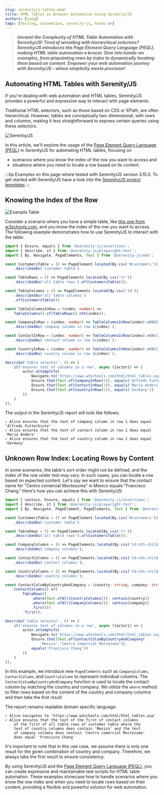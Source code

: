 ```yaml
---
slug: serenityjs-tables-peql
title: HTML Tables in Browser Automation Using Serenity/JS
authors: [jang]
tags: [testing, automation, serenity-js, hands-on]
---
```

>***Unravel the Complexity of HTML Table Automation with Serenity/JS! Tired of wrestling with hierarchical selectors? Serenity/JS introduces the Page Element Query Language (PEQL), making HTML table automation a breeze. Dive into hands-on examples, from pinpointing rows by index to dynamically locating them based on content. Empower your web automation journey with Serenity/JS – where simplicity meets precision!***
## Automating HTML Tables with Serenity/JS

If you're dealing with web automation and HTML tables, 
Serenity/JS provides a powerful and expressive way to interact with page elements. 

Traditional HTML selectors, such as those
based on CSS or XPath, are often hierarchical. 
However, tables are conceptually two-dimensional, 
with rows and columns, making it less straightforward 
to express certain queries using these selectors.

![Serentiy/JS](/img/SerenityJS.png)

In this article, we'll explore the usage of the 
[Page Element Query Language (PEQL)](https://serenity-js.org/handbook/web-testing/page-element-query-language/)
in Serenity/JS for automating HTML tables, focusing on 
- scenarios where you know the index of the row you want to access and 
- situations where you need to locate a row based on its content.

:::tip
Examples on this page where tested with Serenity/JS version 3.15.0.
To get started with Serenity/JS have a look into the
[Serenity/JS project templates](https://serenity-js.org/handbook/getting-started/project-templates/)
:::


## Knowing the Index of the Row

![Example Table](/img/Example-Table.png)

Consider a scenario where you have a simple table, like [this one from w3schools.com](https://www.w3schools.com/html/html_tables.asp), and you know the index of the row you want to access. The following example demonstrates how to use Serenity/JS to interact with the table:

```typescript
import { Ensure, equals } from '@serenity-js/assertions';
import { describe, it } from '@serenity-js/playwright-test';
import { By, Navigate, PageElements, Text } from '@serenity-js/web';

const CustomersTable = () => PageElement.located(By.css('#customers'))
    .describedAs('customer table')

const TableRows = () => PageElements.located(By.css('tr'))
    .describedAs('all table rows').of(CustomersTable());

const TableColumns = () => PageElements.located(By.css('td'))
    .describedAs('all table columns')
    .of(CustomersTable())

const TableColumnsInRow = (index: number) => 
    TableColumns().of(TableRows().nth(index));

const CompanyInRow = (index: number) => TableColumnsInRow(index).nth(0)
    .describedAs(`company column in row ${index}`);

const ContactInRow = (index: number) => TableColumnsInRow(index).nth(1)
    .describedAs(`contact column in row ${index}`);

const CountryInRow = (index: number) => TableColumnsInRow(index).nth(2)
    .describedAs(`country column in row ${index}`);

describe('table selector', () => (
    it('ensures text of columns in a row', async ({actor}) => (
        actor.attemptsTo(
            Navigate.to('https://www.w3schools.com/html/html_tables.asp'),
            Ensure.that(Text.of(CompanyInRow(1)), equals('Alfreds Futterkiste')),
            Ensure.that(Text.of(ContactInRow(1)), equals('Maria Anders')),
            Ensure.that(Text.of(CountryInRow(1)), equals('Germany'))
        ))
    )
));
```
The output in the Serenity/JS report will look like follows:

```
✓ Alice ensures that the text of company column in row 1 does equal 'Alfreds Futterkiste'
✓ Alice ensures that the text of contact column in row 1 does equal 'Maria Anders'
✓ Alice ensures that the text of country column in row 1 does equal 'Germany'
```
## Unknown Row Index: Locating Rows by Content

In some scenarios, the table's sort order might not be defined, and the index of the row under test may vary. In such cases, you can locate a row based on expected content. Let's say we want to ensure that the contact name for "Centro comercial Moctezuma" in Mexico equals "Francisco Chang." Here's how you can achieve this with Serenity/JS:

```typescript
import { contain, Ensure, equals } from '@serenity-js/assertions';
import { describe, it } from '@serenity-js/playwright-test';
import { By, Navigate, PageElement, PageElements, Text } from '@serenity-js/web';

const CustomersTable = () => PageElement.located(By.css('#customers'))
    .describedAs('customer table')

const TableRows = () => PageElements.located(By.css('tr'))
    .describedAs('all table rows').of(CustomersTable());

const CompanyColumns = () => PageElements.located(By.css('td:nth-child(1)'))
    .describedAs('company columns');

const ContactColumns = () => PageElements.located(By.css('td:nth-child(2)'))
    .describedAs('contact columns');

const CountryColumns = () => PageElements.located(By.css('td:nth-child(3)'))
    .describedAs('country columns');

const ContactColumByCountryAndCompany = (country: string, company: string) => 
    ContactColumns().of(
        TableRows()
            .where(Text.ofAll(CountryColumns()), contain(country))
            .where(Text.ofAll(CompanyColumns()), contain(company))
            .first())
        .first();

describe('table selector', () => (
    it('ensures text of columns in a row', async ({actor}) => (
        actor.attemptsTo(
            Navigate.to('https://www.w3schools.com/html/html_tables.asp'),
            Ensure.that(Text.of(ContactColumByCountryAndCompany(
                'Mexico','Centro comercial Moctezuma')),
            equals('Francisco Chang'))
        ))
    )
));
```

In this example, we introduce new `PageElements` such as `CompanyColumn`, `ContactColumn`, and `CountryColumn` to represent individual columns. The `ContactColumByCountryAndCompany` function is used to locate the contact column by matching the country and company. We utilize the `where` method to filter rows based on the content of the country and company columns and then take the first result.

The report remains readable domain specific language:

```
✓ Alice navigates to 'https://www.w3schools.com/html/html_tables.asp'
✓ Alice ensures that the text of the first of contact columns 
    of the first of all table rows of customer table where the 
    text of country columns does contain 'Mexico' and the text 
    of company columns does contain 'Centro comercial Moctezuma' 
    does equal 'Francisco Chang'
```

It's important to note that in this use case, we assume there is only one result for the given combination of country and company. Therefore, we always take the first result to ensure consistency.

By using Serenity/JS and the [Page Element Query Language (PEQL)](https://serenity-js.org/handbook/web-testing/page-element-query-language/), you can create expressive and maintainable test scripts for HTML table automation. These examples showcase how to handle scenarios where you know the row index and when you need to locate rows based on their content, providing a flexible and powerful solution for web automation.